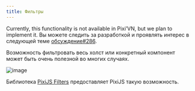 ```yaml
---
title: Фильтры
---
```


<Callout title="This page is under construction" type="warn">

Currently, this functionality is not available in Pixi’VN, but we plan to implement it. Вы можете следить за разработкой и проявлять интерес в следующей теме [обсуждение#286](https://github.com/DRincs-Productions/pixi-vn/discussions/286).

</Callout>

Возможность фильтровать весь холст или конкретный компонент может быть очень полезной во многих случаях.

![image](https://filters.pixijs.download/main/screenshots/shockwave.gif?v=3)

Библиотека [PixiJS Filters](https://pixijs.io/filters/docs/) предоставляет PixiJS такую возможность.
